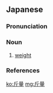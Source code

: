 ==Japanese==
{{ja-kanjitab|きん|りょう|yomi=o}}

===Pronunciation===
{{ja-pron|yomi=o|きんりょう|acc=0|acc_ref=DJR|acc2=3|acc2_ref=DJR}}

===Noun===
{{ja-noun|きんりょう|hhira=きんりやう}}

# [[weight]]

===References===
<references/>

[[ko:斤量]]
[[mg:斤量]]